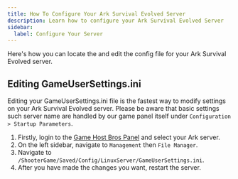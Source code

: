 ```yaml
---
title: How To Configure Your Ark Survival Evolved Server
description: Learn how to configure your Ark Survival Evolved Server 
sidebar:
  label: Configure Your Server
---
```


Here's how you can locate the and edit the config file for your Ark Survival Evolved server.

## Editing GameUserSettings.ini
Editing your GameUserSettings.ini file is the fastest way to modify settings on your Ark Survival Evolved server. Please be aware that basic settings such server name are handled by our game panel itself under `Configuration > Startup Parameters`.

1. Firstly, login to the [Game Host Bros Panel](https://panel.gamehostbros.com/) and select your Ark server.
2. On the left sidebar, navigate to `Management` then `File Manager`.
3. Navigate to `/ShooterGame/Saved/Config/LinuxServer/GameUserSettings.ini`.
4. After you have made the changes you want, restart the server. 